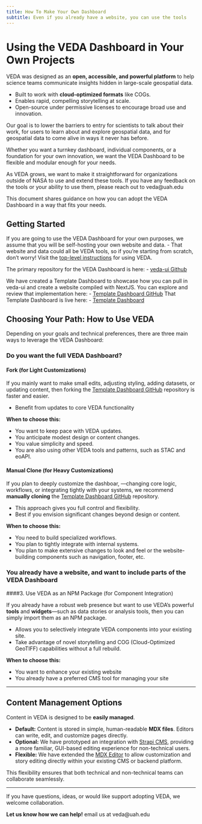 ```yaml
---
title: How To Make Your Own Dashboard
subtitle: Even if you already have a website, you can use the tools
---
```


# Using the VEDA Dashboard in Your Own Projects

VEDA was designed as an **open, accessible, and powerful platform** to help science teams communicate insights hidden in large-scale geospatial data.

- Built to work with **cloud-optimized formats** like COGs.
- Enables rapid, compelling storytelling at scale.
- Open-source under permissive licenses to encourage broad use and innovation.

Our goal is to lower the barriers to entry for scientists to talk about their work, for users to learn about and explore geospatial data, and for geospatial data to come alive in ways it never has before. 

Whether you want a turnkey dashboard, individual components, or a foundation for your own innovation, we want the VEDA Dashboard to be flexible and modular enough for your needs.

As VEDA grows, we want to make it straightforward for organizations outside of NASA to use and extend these tools. If you have any feedback on the tools or your ability to use them, please reach out to veda@uah.edu

This document shares guidance on how you can adopt the VEDA Dashboard in a way that fits your needs.

## Getting Started

If you are going to use the VEDA Dashboard for your own purposes, we assume that you will be self-hosting your own website and data. 
- That website and data could all be VEDA tools, so if you're starting from scratch, don't worry! Visit the [top-level instructions](open-source-ecosystem/creating-your-own-instance/index.qmd) for using VEDA.

The primary repository for the VEDA Dashboard is here: 
- [veda-ui Github](https://github.com/NASA-IMPACT/veda-ui)

We have created a Template Dashboard to showcase how you can pull in veda-ui and create a website compiled with NextJS. 
You can explore and review that implementation here:
- [Template Dashboard GitHub](https://github.com/NASA-IMPACT/next-veda-ui)
That Template Dashboard is live here:
- [Template Dashboard](https://veda-ui-next-test.netlify.app/)

## Choosing Your Path: How to Use VEDA

Depending on your goals and technical preferences, there are three main ways to leverage the VEDA Dashboard:

### Do you want the full VEDA Dashboard?

#### Fork (for Light Customizations)

If you mainly want to make small edits, adjusting styling, adding datasets, or updating content, then forking the [Template Dashboard GitHub](https://github.com/NASA-IMPACT/next-veda-ui) repository is faster and easier.

- Benefit from updates to core VEDA functionality

**When to choose this:**

- You want to keep pace with VEDA updates.
- You anticipate modest design or content changes.
- You value simplicity and speed.
- You are also using other VEDA tools and patterns, such as STAC and eoAPI.

#### Manual Clone (for Heavy Customizations)

If you plan to deeply customize the dashboar, —changing core logic, workflows, or integrating tightly with your systems, we recommend **manually cloning** the [Template Dashboard GitHub](https://github.com/NASA-IMPACT/next-veda-ui) repository.

- This approach gives you full control and flexibility.
- Best if you envision significant changes beyond design or content.

**When to choose this:**

- You need to build specialized workflows.
- You plan to tightly integrate with internal systems.
- You plan to make extensive changes to look and feel or the website-building components such as navigation, footer, etc.

### You already have a website, and want to include parts of the VEDA Dashboard

####3. Use VEDA as an NPM Package (for Component Integration)

If you already have a robust web presence but want to use VEDA's powerful **tools** and **widgets**—such as data stories or analysis tools, then you can simply import them as an NPM package.

- Allows you to selectively integrate VEDA components into your existing site.
- Take advantage of novel storytelling and COG (Cloud-Optimized GeoTIFF) capabilities without a full rebuild.

**When to choose this:**

- You want to enhance your existing website
- You already have a preferred CMS tool for managing your site

---

## Content Management Options

Content in VEDA is designed to be **easily managed**.

- **Default:** Content is stored in simple, human-readable **MDX files**. Editors can write, edit, and customize pages directly.
- **Optional:** We have prototyped an integration with [Strapi CMS](https://strapi.io/), providing a more familiar, GUI-based editing experience for non-technical users.
- **Flexible:** We have extended the [MDX Editor](https://mdxeditor.dev/) to allow customization and story editing directly within your existing CMS or backend platform.

This flexibility ensures that both technical and non-technical teams can collaborate seamlessly.

---

If you have questions, ideas, or would like support adopting VEDA, we welcome collaboration.

**Let us know how we can help!** email us at veda@uah.edu
